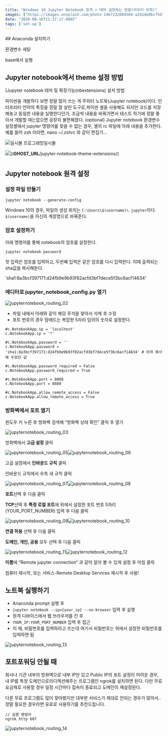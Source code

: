 ```yaml
---
title: "Windows 10 Jupyter Notebook 원격 + 테마 설정하는 방법(라우터 우회)"
images: ["https://images.unsplash.com/photo-1467232004584-a241de8bcf5d?ixlib=rb-1.2.1&q=80&fm=jpg&crop=entropy&cs=tinysrgb&w=2000&fit=max&ixid=eyJhcHBfaWQiOjExNzczfQ"]
date: "2020-08-16T11:37:17.000Z"
tags: ['set-up']
---
```


<TOCInline toc={props.toc} asDisclosure />
## Anaconda 설치하기

환경변수 세팅

base에서 실행

## Jupyter notebook에서 theme 설정 방법

[Jupyter notebook 테마 및 확장기능(nbextensions) 설치 방법

파이썬을 개발하다 보면 정말 많이 쓰는 게 주피터 노트북(Jupyter notebook)이다. 인터프리터 언어의 특징을 정말 잘 살린 도구로,파이썬 셸을 사용해도 되지만 코드를 저장해놓고 동일한 내용을 실행한다던가, 조금씩 내용을 바꿔가면서 테스트 하기에 정말 좋아서 개발할 때는없으면 굉장히 불편해졌다. (optional) Jupyter notebook 환경변수 설정셸에서 jupyter 명령어를 찾을 수 없는 경우, 셸의 rc 파일에 아래 내용을 추가한다. 예를 들어 zsh 이라면, nano ~/.zshrc 와 같이 편집기…

![](__GHOST_URL__/assets/icon-192x192.png?v=d328f22853)일시불 프로그래밍일시불

![](https://images.unsplash.com/photo-1545156521-77bd85671d30?crop=entropy&cs=tinysrgb&fit=max&fm=jpg&ixid=MnwxMTc3M3wwfDF8c2VhcmNofDN8fHBsYW5ldHxlbnwwfHx8fDE2MTk2OTE0ODU&ixlib=rb-1.2.1&q=80&w=2000)](__GHOST_URL__/jupyter-notebook-theme-extensions/)

# 

## Jupyter notebook 원격 설정

### 설정 파일 만들기

```
jupyter notebook --generate-config

```

Windows 10의 경우, 파일의 생성 위치는 `C:\Users\$(username)\.jupyter`이다. `$(username)`을 자신의 계정명으로 바꿔준다.

### 암호 설정하기

아래 명령어를 통해 notebook의 암호를 설정한다.

```
jupyter notebook password

```

첫 입력은 암호를 입력하고, 두번째 입력은 같은 암호를 다시 입력한다. 이때 출력되는 sha값을 복사해둔다.

'sha1:8a3bcf397171:d24fb9e9b93f82acfd3bf7dece5f3bc6acf14634'

### 에디터로 jupyter\_notebook\_config.py 열기

![jupyternotebook_routing_02](https://res-2.cloudinary.com/hwrfsjit3/image/upload/q_auto/v1/ghost-blog-images/jupyternotebook_routing_02.png)

* 파일 내에서 아래와 같이 해당 주석을 찾아서 삭제 후 수정
* 포트 번호의 경우 맘에드는 복잡한 5자리 임의의 숫자로 설정한다.

```
#c.NotebookApp.ip = 'localhost'
c.NotebookApp.ip = '*'

#c.NotebookApp.password = ''
c.NotebookApp.password = 'sha1:8a3bcf397171:d24fb9e9b93f82acfd3bf7dece5f3bc6acf14634' # 아까 복사해 두었던 값

#c.NotebookApp.password_required = False
c.NotebookApp.password_required = True

#c.NotebookApp.port = 8888
c.NotebookApp.port = 8889

#c.NotebookApp.allow_remote_access = False
c.NotebookApp.allow_remote_access = True

```

### 방화벽에서 포트 열기

윈도우 키 누른 후 방화벽 검색해 “방화벽 상태 확인” 클릭 후 열기

![jupyternotebook_routing_03](https://res-4.cloudinary.com/hwrfsjit3/image/upload/q_auto/v1/ghost-blog-images/jupyternotebook_routing_03.png)

방화벽에서 **고급 설정** 클릭

![jupyternotebook_routing_05](https://res-4.cloudinary.com/hwrfsjit3/image/upload/q_auto/v1/ghost-blog-images/jupyternotebook_routing_05.png)![jupyternotebook_routing_06](https://res-3.cloudinary.com/hwrfsjit3/image/upload/q_auto/v1/ghost-blog-images/jupyternotebook_routing_06.png)

고급 설정에서 **인바운드 규칙** 클릭

인바운드 규칙에서 우측 새 규칙 클릭

![jupyternotebook_routing_07](https://res-4.cloudinary.com/hwrfsjit3/image/upload/q_auto/v1/ghost-blog-images/jupyternotebook_routing_07.png)![jupyternotebook_routing_08](https://res-5.cloudinary.com/hwrfsjit3/image/upload/q_auto/v1/ghost-blog-images/jupyternotebook_routing_08.png)

**포트**선택 후 다음 클릭

**TCP**선택 후 **특정 로컬 포트**에 위에서 설정한 포트 번호 5자리(YOUR\_PORT\_NUMBER) 입력 후 다음 클릭

![jupyternotebook_routing_09](https://res-1.cloudinary.com/hwrfsjit3/image/upload/q_auto/v1/ghost-blog-images/jupyternotebook_routing_09.png)![jupyternotebook_routing_10](https://res-5.cloudinary.com/hwrfsjit3/image/upload/q_auto/v1/ghost-blog-images/jupyternotebook_routing_10.png)

**연결 허용** 선택 후 다음 클릭

**도메인, 개인, 공용** 모두 선택 후 다음 클릭

![jupyternotebook_routing_11](https://res-2.cloudinary.com/hwrfsjit3/image/upload/q_auto/v1/ghost-blog-images/jupyternotebook_routing_11.png)![jupyternotebook_routing_12](https://res-5.cloudinary.com/hwrfsjit3/image/upload/q_auto/v1/ghost-blog-images/jupyternotebook_routing_12.png)

**이름**에 “Remote jupyter connection” 과 같이 알아 볼 수 있게 설정 후 마침 클릭

컴퓨터 재시작, 또는 서비스-Remote Desktop Services 재시작 후 사용!

## 노트북 실행하기

* Anaconda prompt 실행 후
* `jupyter notebook --ip={your_ip} --no-browser` 입력 후 실행
* 원격 디바이스에서 웹 브라우저를 킨 후
* `YOUR_IP:YOUR_PORT_NUMBER` 입력 후 접근
* 이 때, 비밀번호를 입력하라고 뜨는데 여기서 비밀번호는 위에서 설정한 비밀번호를 입력하면 됨

![jupyternotebook_routing_13](https://res-3.cloudinary.com/hwrfsjit3/image/upload/q_auto/v1/ghost-blog-images/jupyternotebook_routing_13.png)

## 포트포워딩 안될 때

회사나 기관 내부의 방화벽으로 내부 IP만 있고 Public IP의 포트 설정이 어려운 경우, 내 IP를 특정 도메인으로리디렉션해주는 프로그램인 ngrok를 설치하면 된다. 다만 무료 요금제로 사용할 경우 일정 시간마다 접속이 종료되고 도메인이 재설정된다.

다른 무료 프로그램도 많이 찾아봤지만 대부분 서비스가 제대로 안되는 경우가 많아서.. 정말 필요한 경우라면 유료로 사용하기를 추천드립니다.

```
// 실행 명령어
ngrok http 607

```

![jupyternotebook_routing_14](https://res-4.cloudinary.com/hwrfsjit3/image/upload/q_auto/v1/ghost-blog-images/jupyternotebook_routing_14.png)
